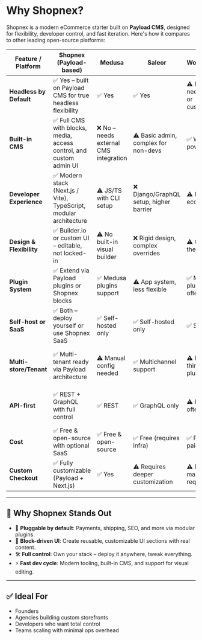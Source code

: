 # Why Shopnex?

Shopnex is a modern eCommerce starter built on **Payload CMS**, designed for flexibility, developer control, and fast iteration. Here's how it compares to other leading open-source platforms:

| Feature / Platform       | **Shopnex** (Payload-based)                                         | Medusa                                 | Saleor                                  | WooCommerce                                   | Vendure                                           |
| ------------------------ | ------------------------------------------------------------------- | -------------------------------------- | --------------------------------------- | --------------------------------------------- | ------------------------------------------------- |
| **Headless by Default**  | ✅ Yes – built on Payload CMS for true headless flexibility         | ✅ Yes                                 | ✅ Yes                                  | ⚠️ Partially – needs plugins or customization | ✅ Yes                                            |
| **Built-in CMS**         | ✅ Full CMS with blocks, media, access control, and custom admin UI | ❌ No – needs external CMS integration | ⚠️ Basic admin, complex for non-devs    | ✅ WordPress-powered CMS                      | ❌ Requires CMS integration (e.g. Sanity, Strapi) |
| **Developer Experience** | ✅ Modern stack (Next.js / Vite), TypeScript, modular architecture  | ⚠️ JS/TS with CLI setup                | ❌ Django/GraphQL setup, higher barrier | ⚠️ PHP plugin ecosystem                       | ✅ TypeScript-first, GraphQL powered              |
| **Design & Flexibility** | ✅ Builder.io or custom UI – editable, not locked-in                | ⚠️ No built-in visual builder          | ❌ Rigid design, complex overrides      | ⚠️ Outdated theme model                       | ✅ Headless frontend freedom                      |
| **Plugin System**        | ✅ Extend via Payload plugins or Shopnex blocks                     | ✅ Medusa plugins support              | ⚠️ App system, less flexible            | ✅ Many plugins, but often fragile            | ✅ Plugin-based architecture                      |
| **Self-host or SaaS**    | ✅ Both – deploy yourself or use Shopnex SaaS                       | ✅ Self-hosted only                    | ✅ Self-hosted only                     | ✅ Self-hosted                                | ✅ Self-hosted                                    |
| **Multi-store/Tenant**   | ✅ Multi-tenant ready via Payload architecture                      | ⚠️ Manual config needed                | ✅ Multichannel support                 | ⚠️ Requires third-party plugins               | ✅ Multi-vendor and multi-channel support         |
| **API-first**            | ✅ REST + GraphQL with full control                                 | ✅ REST                                | ✅ GraphQL only                         | ⚠️ REST only, often messy                     | ✅ GraphQL-first, strongly typed                  |
| **Cost**                 | ✅ Free & open-source with optional SaaS                            | ✅ Free & open-source                  | ✅ Free (requires infra)                | ✅ Free core, paid plugins                    | ✅ Free & open-source                             |
| **Custom Checkout**      | ✅ Fully customizable (Payload + Next.js)                           | ✅ Yes                                 | ⚠️ Requires deeper customization        | ⚠️ Plugin or manual setup required            | ✅ Flexible with GraphQL + frontend               |

---

## 🎯 Why Shopnex Stands Out

- 🔌 **Pluggable by default**: Payments, shipping, SEO, and more via modular plugins.
- 🧱 **Block-driven UI**: Create reusable, customizable UI sections with real content.
- 🛠 **Full control**: Own your stack – deploy it anywhere, tweak everything.
- ⚡️ **Fast dev cycle**: Modern tooling, built-in CMS, and support for visual editing.

---

## ✅ Ideal For

- Founders
- Agencies building custom storefronts
- Developers who want total control
- Teams scaling with minimal ops overhead
